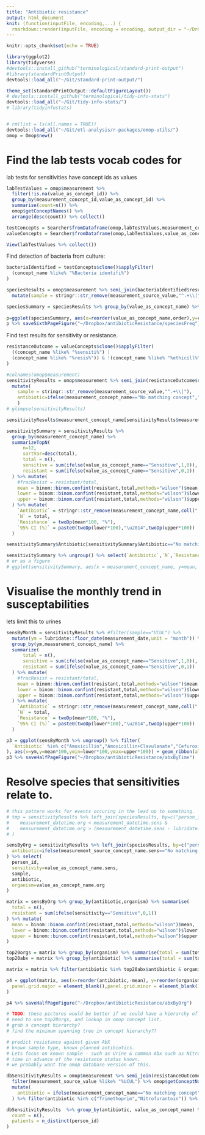```yaml
---
title: "Antibiotic resistance"
output: html_document
knit: (function(inputFile, encoding,...) {
  rmarkdown::render(inputFile, encoding = encoding, output_dir = "~/Dropbox/antibioticResistance/output") })
---
```


```r
knitr::opts_chunk$set(echo = TRUE)
```

```r
library(ggplot2)
library(tidyverse)
#devtools::install_github("terminological/standard-print-output")
#library(standardPrintOutput)
devtools::load_all("~/Git/standard-print-output/")

theme_set(standardPrintOutput::defaultFigureLayout())
# devtools::install_github("terminological/tidy-info-stats")
devtools::load_all("~/Git/tidy-info-stats/")
# library(tidyinfostats)


# rm(list = ls(all.names = TRUE))
devtools::load_all("~/Git/etl-analysis/r-packages/omop-utils/")
omop = Omop$new()
```

# Find the lab tests vocab codes for 

lab tests for sensitivities have concept ids as values

```r
labTestValues = omop$measurement %>% 
  filter(!is.na(value_as_concept_id)) %>% 
  group_by(measurement_concept_id,value_as_concept_id) %>% 
  summarise(count=n()) %>% 
  omop$getConceptNames() %>% 
  arrange(desc(count)) %>% collect()

testConcepts = Searcher$fromDataframe(omop,labTestValues,measurement_concept_id)
valueConcepts = Searcher$fromDataframe(omop,labTestValues,value_as_concept_id)

View(labTestValues %>% collect())

```

Find detection of bacteria from culture:


```r
bacteriaIdentified = testConcepts$clone()$applyFilter(
  (concept_name %like% "%Bacteria identifi%")
)

speciesResults = omop$measurement %>% semi_join(bacteriaIdentified$result, by=c("measurement_concept_id"="concept_id")) %>% omop$getConceptNames() %>% collect() %>%
  mutate(sample = stringr::str_remove(measurement_source_value,"^.+\\|"))

speciesSummary = speciesResults %>% group_by(value_as_concept_name) %>% summariseTopN(n=8, sortVar=desc(count), count = n()) %>% mutate(order = row_number())
                                                                                    
p=ggplot(speciesSummary, aes(x=reorder(value_as_concept_name,order),y=count))+geom_bar(stat="identity") + xlab("Organism")
p %>% saveSixthPageFigure("~/Dropbox/antibioticResistance/speciesFreq")
```

Find test results for sensitivity or resistance.

```r
resistanceOutcome = valueConcepts$clone()$applyFilter(
  ((concept_name %like% "%sensiti%") |
  (concept_name %like% "%resis%")) & !(concept_name %like% "%ethicill%")
)

#colnames(omop$measurement)
sensitivityResults = omop$measurement %>% semi_join(resistanceOutcome$result, by=c("value_as_concept_id"="concept_id")) %>% omop$getConceptNames() %>% collect() %>%
  mutate(
    sample = stringr::str_remove(measurement_source_value,"^.+\\|"),
    antibiotic=ifelse(measurement_concept_name=="No matching concept","Flucloxacillin",stringr::str_remove(measurement_concept_name,coll(" [Susceptibility]")))
    )
# glimpse(sensitivityResults)

sensitivityResults$measurement_concept_name[sensitivityResults$measurement_concept_name=="No matching concept"] = "Flucloxacillin"

sensitivitySummary = sensitivityResults %>% 
  group_by(measurement_concept_name) %>% 
  summarizeTopN(
      n=12,
      sortVar=desc(total),
      total = n(),
      sensitive = sum(ifelse(value_as_concept_name=="Sensitive",1,0)),
      resistant = sum(ifelse(value_as_concept_name=="Sensitive",0,1))
  ) %>% mutate(
    #fracResist = resistant/total,
    mean = binom::binom.confint(resistant,total,methods="wilson")$mean,
    lower = binom::binom.confint(resistant,total,methods="wilson")$lower,
    upper = binom::binom.confint(resistant,total,methods="wilson")$upper
  ) %>% mutate(
    `Antibiotic` = stringr::str_remove(measurement_concept_name,coll(" [Susceptibility]")),
    `N` = total,
    `Resistance` = twoDp(mean*100, "%"),
    `95% CI (%)` = paste0(twoDp(lower*100),"\u2014",twoDp(upper*100))
  )

sensitivitySummary$Antibiotic[sensitivitySummary$Antibiotic=="No matching concept"] = "Flucloxacillin"

sensitivitySummary %>% ungroup() %>% select(`Antibiotic`,`N`,`Resistance`,`95% CI (%)`) %>% saveTable("~/Dropbox/antibioticResistance/resistFreq")
# or as a figure 
# ggplot(sensitivitySummary, aes(x = measurement_concept_name, y=mean, ymin=lower, ymax=upper)) + geom_point() + geom_errorbar()
```

# Visualise the monthly trend in susceptabilities

lets limit this to urines

```r
sensByMonth = sensitivityResults %>% #filter(sample=="UCUL") %>% 
  mutate(ym = lubridate::floor_date(measurement_date,unit = "month")) %>% 
  group_by(ym,measurement_concept_name) %>% 
  summarize(
      total = n(),
      sensitive = sum(ifelse(value_as_concept_name=="Sensitive",1,0)),
      resistant = sum(ifelse(value_as_concept_name=="Sensitive",0,1))
  ) %>% mutate(
    #fracResist = resistant/total,
    mean = binom::binom.confint(resistant,total,methods="wilson")$mean,
    lower = binom::binom.confint(resistant,total,methods="wilson")$lower,
    upper = binom::binom.confint(resistant,total,methods="wilson")$upper
  ) %>% mutate(
    `Antibiotic` = stringr::str_remove(measurement_concept_name,coll(" [Susceptibility]")),
    `N` = total,
    `Resistance` = twoDp(mean*100, "%"),
    `95% CI (%)` = paste0(twoDp(lower*100),"\u2014",twoDp(upper*100))
  )

p3 = ggplot(sensByMonth %>% ungroup() %>% filter(
  `Antibiotic` %in% c("Amoxicillin","Amoxicillin+Clavulanate","Cefuroxime","Cephalexin","Ciprofloxacin","Erythromycin","Flucloxacillin","Gentamicin","Meropenem","Metronidazole","Nitrofurantoin","Penicillin","Teicoplanin","Tetracycline","Trimethoprim","Vancomycin")
), aes(x=ym,y=mean*100,ymin=lower*100,ymax=upper*100)) + geom_ribbon(alpha=0.2) + geom_point(size=0.5) + facet_wrap(vars(`Antibiotic`)) + xlab("time") + ylab("% resistant") 
p3 %>% saveHalfPageFigure("~/Dropbox/antibioticResistance/abxByTime")
```
# Resolve species that sensitivities relate to.

```r
# this pattern works for events occuring in the lead up to something.
# tmp = sensitivityResults %>% left_join(speciesResults, by=c("person_id","sample"), suffix=c(".sens",".org")) %>% filter(
#    measurement_datetime.org < measurement_datetime.sens & 
#    measurement_datetime.org > (measurement_datetime.sens - lubridate::days(10))
# )

sensByOrg = sensitivityResults %>% left_join(speciesResults, by=c("person_id","sample","measurement_datetime"), suffix=c(".sens",".org")) %>% mutate(
  antibiotic=ifelse(measurement_source_concept_name.sens=="No matching concept","Flucloxacillin",stringr::str_remove(measurement_concept_name.sens,coll(" [Susceptibility]")))
) %>% select(
  person_id,
  sensitivity=value_as_concept_name.sens,
  sample,
  antibiotic,
  organism=value_as_concept_name.org
) 

matrix = sensByOrg %>% group_by(antibiotic,organism) %>% summarise(
  total = n(), 
  resistant = sum(ifelse(sensitivity=="Sensitive",0,1))
) %>% mutate(
  mean = binom::binom.confint(resistant,total,methods="wilson")$mean,
  lower = binom::binom.confint(resistant,total,methods="wilson")$lower,
  upper = binom::binom.confint(resistant,total,methods="wilson")$upper
)

top20orgs = matrix %>% group_by(organism) %>% summarise(total = sum(total)) %>% arrange(desc(total)) %>% head(20)
top20abx = matrix %>% group_by(antibiotic) %>% summarise(total = sum(total)) %>% arrange(desc(total)) %>% head(20)

matrix = matrix %>% filter(antibiotic %in% top20abx$antibiotic & organism %in% top20orgs$organism)

p4 = ggplot(matrix, aes(x=reorder(antibiotic,-mean), y=reorder(organism,-mean), fill=mean*100))+geom_tile()+scale_fill_gradient2(low="green", mid="grey95",high="red",midpoint=5,na.value="black")+xlab(NULL)+ylab(NULL)+labs(fill="% resistant")+theme(
  panel.grid.major = element_blank(),panel.grid.minor = element_blank(),panel.background = element_blank(), axis.text.x=element_text(angle = 60, hjust = 1)
)

p4 %>% saveHalfPageFigure("~/Dropbox/antibioticResistance/abxByOrg")

# TODO: these pictures would be better if we could have a hierarchy of drug types and organisms on both axes.
# need to use top20orgs, and lookup in omop concept list.
# grab a concept hierarchy?
# find the minimum spanning tree in concept hierarchy??


```


```r
# predict resistance against given AbX
# known sample type, known planned antibiotics.
# Lets focus on known sample - such as Urine & common Abx such as Nitrofurantoin and Trimethoprim
# time in advance of the resistance status known.
# we probably want the omop database version of this.

dbSensitivityResults = omop$measurement %>% semi_join(resistanceOutcome$result, by=c("value_as_concept_id"="concept_id")) %>% 
  filter(measurement_source_value %like% "%UCUL") %>% omop$getConceptNames() %>%
  mutate(
    antibiotic = ifelse(measurement_concept_name=="No matching concept","Flucloxacillin", replace(measurement_concept_name, " [Susceptibility]",""))
  ) %>% filter(antibiotic %in% c("Trimethoprim","Nitrofurantoin")) %>% compute()

dbSensitivityResults  %>% group_by(antibiotic, value_as_concept_name) %>% summarise(
  count = n(),
  patients = n_distinct(person_id)
)


```